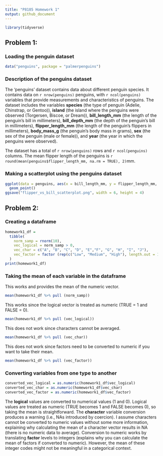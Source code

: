 ```yaml
---
title: "P8105 Homework 1"
output: github_document
---
```


```r
library(tidyverse)
```

## Problem 1: 

### Loading the penguin dataset 
```r
data("penguins", package = "palmerpenguins")
```

### Description of the penguins dataset 
The 'penguins' dataset contains data about different penguin species. It contains data on `r nrow(penguins)` penguins, with `r ncol(penguins)` variables that provide measurements and characteristics of penguins. The dataset includes the variables
**species** (the type of penguin (Adelie, Chinstrap, or Gentoo)),
**island** (the island where the penguins were observed (Torgersen, Biscoe, or Dream)),
**bill_length_mm** (the length of the penguin's bill in millimeters),
**bill_depth_mm** (the depth of the penguin's bill in millimeters),
**flipper_length_mm** (the length of the penguin's flippers in millimeters),
**body_mass_g** (the penguin's body mass in grams),
**sex** (the sex of the penguin (male or female)), and
**year** (the year in which the penguins were observed).

The dataset has a total of `r nrow(penguins)` rows and `r ncol(penguins)` columns. The mean flipper length of the penguins is `r round(mean(penguins$flipper_length_mm, na.rm = TRUE), 2)`mm.


### Making a scatterplot using the penguins dataset

```r
ggplot(data = penguins, aes(x = bill_length_mm, y = flipper_length_mm, color = species)) + 
  geom_point()
ggsave("flipper_vs_bill_scatterplot.png", width = 6, height = 4)
```


## Problem 2: 

### Creating a dataframe
```r
homework1_df = 
  tibble(
    norm_samp = rnorm(10),
    vec_logical = norm_samp > 0,
    vec_char = c("A", "B", "C", "D", "E","F", "G", "H", "I", "J"),
    vec_factor = factor (rep(c("Low", "Medium", "High"), length.out = 10))
  )
print(homework1_df)
```

### Taking the mean of each variable in the dataframe
This works and provides the mean of the numeric vector.
```r
mean(homework1_df %>% pull (norm_samp))  
```

This works since the logical vector is treated as numeric (TRUE = 1 and FALSE = 0). 
```r
mean(homework1_df %>% pull (vec_logical))
```

This does not work since characters cannot be averaged. 
```r
mean(homework1_df %>% pull (vec_char))
```

This does not work since factors need to be converted to numeric if you want to take their mean.
```r
mean(homework1_df %>% pull (vec_factor))
```

### Converting variables from one type to another 
```r
converted_vec_logical = as.numeric(homework1_df$vec_logical)
converted_vec_char = as.numeric(homework1_df$vec_char)
converted_vec_factor = as.numeric(homework1_df$vec_factor)
```

The **logical** values are converted to numerical values (1 and 0). Logical values are treated as numeric (TRUE becomes 1 and FALSE becomes 0), so taking the mean is straightforward. 
The **character** variable conversion produces a warning (i.e., NAs introduced by coercion). I assume characters cannot be converted to numeric values without some more information, explaining why calculating the mean of a character vector results in NA (there is no numeric data to average). 
Conversion to numeric works by translating **factor** levels to integers (explains why you can calculate the mean of factors if converted to numeric). However, the mean of these integer codes might not be meaningful in a categorical context.